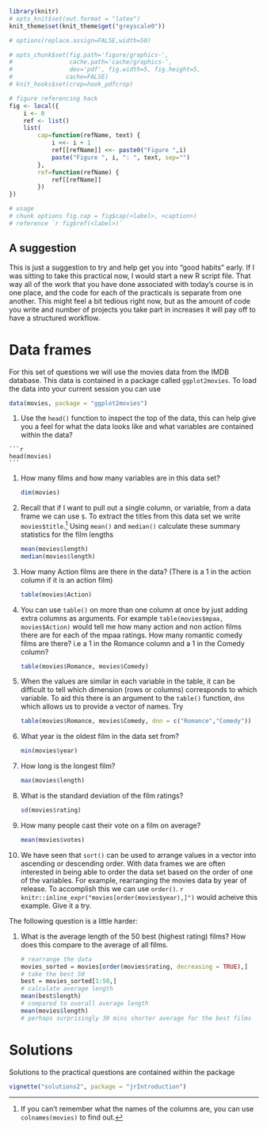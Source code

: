```r
library(knitr)
# opts_knit$set(out.format = "latex")
knit_theme$set(knit_theme$get("greyscale0"))

# options(replace.assign=FALSE,width=50)

# opts_chunk$set(fig.path='figure/graphics-', 
#                cache.path='cache/graphics-', 
#                dev='pdf', fig.width=5, fig.height=5, 
#               cache=FALSE)
# knit_hooks$set(crop=hook_pdfcrop)

# figure referencing hack
fig <- local({
    i <- 0
    ref <- list()
    list(
        cap=function(refName, text) {
            i <<- i + 1
            ref[[refName]] <<- paste0("Figure ",i)
            paste("Figure ", i, ": ", text, sep="")
        },
        ref=function(refName) {
            ref[[refName]]
        })
})

# usage 
# chunk options fig.cap = fig$cap(<label>, <caption>)
# reference `r fig$ref(<label>)`
```

## A suggestion

This is just a suggestion to try and help get you into "good habits" early. If I was sitting to take this practical now, I would start a new R script file. That way all of the work that you have done associated with today's course is in one place, and the code for each of the practicals is separate from one another. This might feel a bit tedious right now, but as the amount of code you write and number of projects you take part in increases it will pay off to have a structured workflow. 


# Data frames 

For this set of questions we will use the movies data from the IMDB database. This data is contained in a package called `ggplot2movies`. To load the data into your current session you can use

```r
data(movies, package = "ggplot2movies")
```

(1)  Use the `head()` function to inspect the top of the data, this can help give you a feel for what the data looks like and what variables are contained within the data?

    ```r
    head(movies)
    ```

(1) How many films and how many variables are in this data set?
    
    ```r
    dim(movies)
    ```

(1) Recall that if I want to pull out a single column, or variable, from a data frame we can use `$`. To extract the titles from this data set we write `movies$title`.^[If you can't remember what the names of the columns are, you can use `colnames(movies)` to find out.] Using `mean()` and `median()` calculate these summary statistics for the film lengths

    ```r
    mean(movies$length)
    median(movies$length)
    ```
    
(1) How many Action films are there in the data? (There is a 1 in the action column if it is an action film)

    ```r
    table(movies$Action)
    ```

(1) You can use `table()` on more than one column at once by just adding extra columns as arguments. For example `table(movies$mpaa, movies$Action)` would tell me how many action and non action films there are for each of the mpaa ratings. How many romantic comedy films are there? i.e a 1 in the Romance column and a 1 in the Comedy column?

    ```r
    table(movies$Romance, movies$Comedy)
    ```

(1) When the values are similar in each variable in the table, it can be difficult to tell which dimension (rows or columns) corresponds to which variable. To aid this there is an argument to the `table()` function, `dnn` which allows us to provide a vector of names. Try 

    ```r
    table(movies$Romance, movies$Comedy, dnn = c("Romance","Comedy"))
    ```


(1) What year is the oldest film in the data set from?

    ```r
    min(movies$year)
    ```

(1) How long is the longest film?

    ```r
    max(movies$length)
    ```

(1) What is the standard deviation of the film ratings?

    ```r
    sd(movies$rating)
    ```

(1) How many people cast their vote on a film on average?

    ```r
    mean(movies$votes)
    ```

(1) We have seen that `sort()` can be used to arrange values in a vector into ascending or descending order. With data frames we are often interested in being able to order the data set based on the order of one of the variables. For example, rearranging the movies data by year of release. To accomplish this we can use `order()`. `r knitr::inline_expr("movies[order(movies$year),]")` would acheive this example. Give it a try.

The following question is a little harder:

(1) What is the average length of the 50 best (highest rating) films? How does this compare to the average of all films.

    ```r
    # rearrange the data
    movies_sorted = movies[order(movies$rating, decreasing = TRUE),]
    # take the best 50
    best = movies_sorted[1:50,]
    # calculate average length
    mean(best$length)
    # compared to overall average length
    mean(movies$length)
    # perhaps surprisingly 30 mins shorter average for the best films
    ```


# Solutions

Solutions to the practical questions are contained within the package

```r
vignette("solutions2", package = "jrIntroduction")
```
